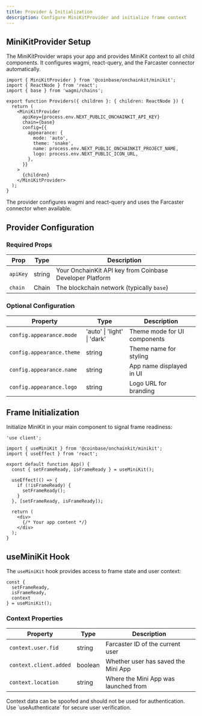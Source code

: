 ```yaml
---
title: Provider & Initialization
description: Configure MiniKitProvider and initialize frame context
---
```


## MiniKitProvider Setup

The MiniKitProvider wraps your app and provides MiniKit context to all child components. It configures wagmi, react-query, and the Farcaster connector automatically.

```tsx app/providers.tsx
import { MiniKitProvider } from '@coinbase/onchainkit/minikit';
import { ReactNode } from 'react';
import { base } from 'wagmi/chains';

export function Providers({ children }: { children: ReactNode }) {
  return (
    <MiniKitProvider
      apiKey={process.env.NEXT_PUBLIC_ONCHAINKIT_API_KEY}
      chain={base}
      config={{
        appearance: {
          mode: 'auto',
          theme: 'snake', 
          name: process.env.NEXT_PUBLIC_ONCHAINKIT_PROJECT_NAME,
          logo: process.env.NEXT_PUBLIC_ICON_URL,
        },
      }}
    >
      {children}
    </MiniKitProvider>
  );
}
```

<Tip>
The provider configures wagmi and react-query and uses the Farcaster connector when available.
</Tip>

## Provider Configuration

### Required Props

| Prop | Type | Description |
|------|------|-------------|
| `apiKey` | string | Your OnchainKit API key from Coinbase Developer Platform |
| `chain` | Chain | The blockchain network (typically `base`) |

### Optional Configuration

| Property | Type | Description |
|----------|------|-------------|
| `config.appearance.mode` | 'auto' \| 'light' \| 'dark' | Theme mode for UI components |
| `config.appearance.theme` | string | Theme name for styling |
| `config.appearance.name` | string | App name displayed in UI |
| `config.appearance.logo` | string | Logo URL for branding |

## Frame Initialization

Initialize MiniKit in your main component to signal frame readiness:

```tsx app/App.tsx
'use client';

import { useMiniKit } from '@coinbase/onchainkit/minikit';
import { useEffect } from 'react';

export default function App() {
  const { setFrameReady, isFrameReady } = useMiniKit();

  useEffect(() => {
    if (!isFrameReady) {
      setFrameReady();
    }
  }, [setFrameReady, isFrameReady]);

  return (
    <div>
      {/* Your app content */}
    </div>
  );
}
```

## useMiniKit Hook

The `useMiniKit` hook provides access to frame state and user context:

```tsx any-component.tsx
const { 
  setFrameReady, 
  isFrameReady, 
  context 
} = useMiniKit();
```

### Context Properties

| Property | Type | Description |
|----------|------|-------------|
| `context.user.fid` | string | Farcaster ID of the current user |
| `context.client.added` | boolean | Whether user has saved the Mini App |
| `context.location` | string | Where the Mini App was launched from |

<Warning>
Context data can be spoofed and should not be used for authentication. Use `useAuthenticate` for secure user verification.
</Warning>



